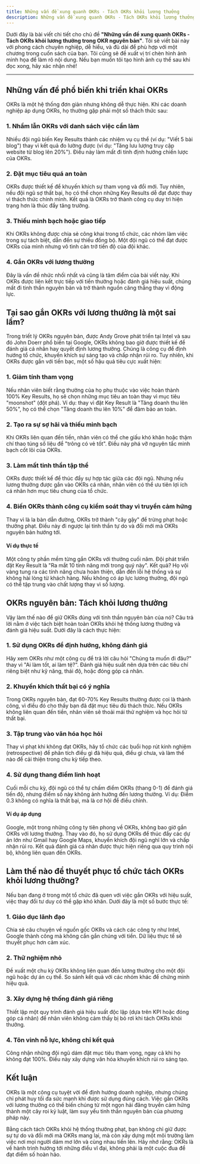 ```yaml
---
title: Những vấn đề xung quanh OKRs - Tách OKRs khỏi lương thưởng
description: Những vấn đề xung quanh OKRs - Tách OKRs khỏi lương thưởng
---
```

Dưới đây là bài viết chi tiết cho chủ đề **"Những vấn đề xung quanh OKRs - Tách OKRs khỏi lương thưởng trong OKR nguyên bản"**. Tôi sẽ viết bài này với phong cách chuyên nghiệp, dễ hiểu, và đủ dài để phù hợp với một chương trong cuốn sách của bạn. Tôi cũng sẽ đề xuất vị trí chèn hình ảnh minh họa để làm rõ nội dung. Nếu bạn muốn tôi tạo hình ảnh cụ thể sau khi đọc xong, hãy xác nhận nhé!

---


## Những vấn đề phổ biến khi triển khai OKRs

OKRs là một hệ thống đơn giản nhưng không dễ thực hiện. Khi các doanh nghiệp áp dụng OKRs, họ thường gặp phải một số thách thức sau:

### 1. Nhầm lẫn OKRs với danh sách việc cần làm
Nhiều đội ngũ biến Key Results thành các nhiệm vụ cụ thể (ví dụ: "Viết 5 bài blog") thay vì kết quả đo lường được (ví dụ: "Tăng lưu lượng truy cập website từ blog lên 20%"). Điều này làm mất đi tính định hướng chiến lược của OKRs.

### 2. Đặt mục tiêu quá an toàn
OKRs được thiết kế để khuyến khích sự tham vọng và đổi mới. Tuy nhiên, nếu đội ngũ sợ thất bại, họ có thể chọn những Key Results dễ đạt được thay vì thách thức chính mình. Kết quả là OKRs trở thành công cụ duy trì hiện trạng hơn là thúc đẩy tăng trưởng.

### 3. Thiếu minh bạch hoặc giao tiếp
Khi OKRs không được chia sẻ công khai trong tổ chức, các nhóm làm việc trong sự tách biệt, dẫn đến sự thiếu đồng bộ. Một đội ngũ có thể đạt được OKRs của mình nhưng vô tình cản trở tiến độ của đội khác.

### 4. Gắn OKRs với lương thưởng
Đây là vấn đề nhức nhối nhất và cũng là tâm điểm của bài viết này. Khi OKRs được liên kết trực tiếp với tiền thưởng hoặc đánh giá hiệu suất, chúng mất đi tinh thần nguyên bản và trở thành nguồn căng thẳng thay vì động lực.


## Tại sao gắn OKRs với lương thưởng là một sai lầm?

Trong triết lý OKRs nguyên bản, được Andy Grove phát triển tại Intel và sau đó John Doerr phổ biến tại Google, OKRs không bao giờ được thiết kế để đánh giá cá nhân hay quyết định lương thưởng. Chúng là công cụ để định hướng tổ chức, khuyến khích sự sáng tạo và chấp nhận rủi ro. Tuy nhiên, khi OKRs được gắn với tiền bạc, một số hậu quả tiêu cực xuất hiện:

### 1. Giảm tính tham vọng
Nếu nhân viên biết rằng thưởng của họ phụ thuộc vào việc hoàn thành 100% Key Results, họ sẽ chọn những mục tiêu an toàn thay vì mục tiêu "moonshot" (đột phá). Ví dụ: thay vì đặt Key Result là "Tăng doanh thu lên 50%", họ có thể chọn "Tăng doanh thu lên 10%" để đảm bảo an toàn.

### 2. Tạo ra sự sợ hãi và thiếu minh bạch
Khi OKRs liên quan đến tiền, nhân viên có thể che giấu khó khăn hoặc thậm chí thao túng số liệu để "trông có vẻ tốt". Điều này phá vỡ nguyên tắc minh bạch cốt lõi của OKRs.

### 3. Làm mất tinh thần tập thể
OKRs được thiết kế để thúc đẩy sự hợp tác giữa các đội ngũ. Nhưng nếu lương thưởng được gắn vào OKRs cá nhân, nhân viên có thể ưu tiên lợi ích cá nhân hơn mục tiêu chung của tổ chức.

### 4. Biến OKRs thành công cụ kiểm soát thay vì truyền cảm hứng
Thay vì là la bàn dẫn đường, OKRs trở thành "cây gậy" để trừng phạt hoặc thưởng phạt. Điều này đi ngược lại tinh thần tự do và đổi mới mà OKRs nguyên bản hướng tới.

#### Ví dụ thực tế
Một công ty phần mềm từng gắn OKRs với thưởng cuối năm. Đội phát triển đặt Key Result là "Ra mắt 10 tính năng mới trong quý này". Kết quả? Họ vội vàng tung ra các tính năng chưa hoàn thiện, dẫn đến lỗi hệ thống và sự không hài lòng từ khách hàng. Nếu không có áp lực lương thưởng, đội ngũ có thể tập trung vào chất lượng thay vì số lượng.

## OKRs nguyên bản: Tách khỏi lương thưởng

Vậy làm thế nào để giữ OKRs đúng với tinh thần nguyên bản của nó? Câu trả lời nằm ở việc tách biệt hoàn toàn OKRs khỏi hệ thống lương thưởng và đánh giá hiệu suất. Dưới đây là cách thực hiện:

### 1. Sử dụng OKRs để định hướng, không đánh giá
Hãy xem OKRs như một công cụ để trả lời câu hỏi "Chúng ta muốn đi đâu?" thay vì "Ai làm tốt, ai làm tệ?". Đánh giá hiệu suất nên dựa trên các tiêu chí riêng biệt như kỹ năng, thái độ, hoặc đóng góp cá nhân.

### 2. Khuyến khích thất bại có ý nghĩa
Trong OKRs nguyên bản, đạt 60-70% Key Results thường được coi là thành công, vì điều đó cho thấy bạn đã đặt mục tiêu đủ thách thức. Nếu OKRs không liên quan đến tiền, nhân viên sẽ thoải mái thử nghiệm và học hỏi từ thất bại.

### 3. Tập trung vào văn hóa học hỏi
Thay vì phạt khi không đạt OKRs, hãy tổ chức các buổi họp rút kinh nghiệm (retrospective) để phân tích điều gì đã hiệu quả, điều gì chưa, và làm thế nào để cải thiện trong chu kỳ tiếp theo.

### 4. Sử dụng thang điểm linh hoạt
Cuối mỗi chu kỳ, đội ngũ có thể tự chấm điểm OKRs (thang 0-1) để đánh giá tiến độ, nhưng điểm số này không ảnh hưởng đến lương thưởng. Ví dụ: Điểm 0.3 không có nghĩa là thất bại, mà là cơ hội để điều chỉnh.

#### Ví dụ áp dụng
Google, một trong những công ty tiên phong về OKRs, không bao giờ gắn OKRs với lương thưởng. Thay vào đó, họ sử dụng OKRs để thúc đẩy các dự án lớn như Gmail hay Google Maps, khuyến khích đội ngũ nghĩ lớn và chấp nhận rủi ro. Kết quả đánh giá cá nhân được thực hiện riêng qua quy trình nội bộ, không liên quan đến OKRs.


## Làm thế nào để thuyết phục tổ chức tách OKRs khỏi lương thưởng?

Nếu bạn đang ở trong một tổ chức đã quen với việc gắn OKRs với hiệu suất, việc thay đổi tư duy có thể gặp khó khăn. Dưới đây là một số bước thực tế:

### 1. Giáo dục lãnh đạo
Chia sẻ câu chuyện về nguồn gốc OKRs và cách các công ty như Intel, Google thành công mà không cần gắn chúng với tiền. Dữ liệu thực tế sẽ thuyết phục hơn cảm xúc.

### 2. Thử nghiệm nhỏ
Đề xuất một chu kỳ OKRs không liên quan đến lương thưởng cho một đội ngũ hoặc dự án cụ thể. So sánh kết quả với các nhóm khác để chứng minh hiệu quả.

### 3. Xây dựng hệ thống đánh giá riêng
Thiết lập một quy trình đánh giá hiệu suất độc lập (dựa trên KPI hoặc đóng góp cá nhân) để nhân viên không cảm thấy bị bỏ rơi khi tách OKRs khỏi thưởng.

### 4. Tôn vinh nỗ lực, không chỉ kết quả
Công nhận những đội ngũ dám đặt mục tiêu tham vọng, ngay cả khi họ không đạt 100%. Điều này xây dựng văn hóa khuyến khích rủi ro sáng tạo.

## Kết luận

OKRs là một công cụ tuyệt vời để định hướng doanh nghiệp, nhưng chúng chỉ phát huy tối đa sức mạnh khi được sử dụng đúng cách. Việc gắn OKRs với lương thưởng có thể biến chúng từ một ngọn hải đăng truyền cảm hứng thành một cây roi kỷ luật, làm suy yếu tinh thần nguyên bản của phương pháp này. 

Bằng cách tách OKRs khỏi hệ thống thưởng phạt, bạn không chỉ giữ được sự tự do và đổi mới mà OKRs mang lại, mà còn xây dựng một môi trường làm việc nơi mọi người dám mơ lớn và cùng nhau tiến lên. Hãy nhớ rằng: OKRs là về hành trình hướng tới những điều vĩ đại, không phải là một cuộc đua để đạt điểm số hoàn hảo.
